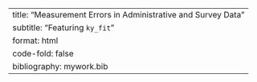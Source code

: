 ---
title: "Measurement Errors in Administrative and Survey Data"
subtitle: "Featuring `ky_fit`"
format: html
code-fold: false
bibliography: mywork.bib
---